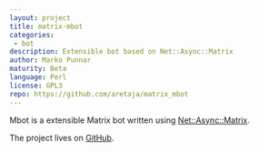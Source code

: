 ```yaml
---
layout: project
title: matrix-mbot
categories: 
 - bot
description: Extensible bot based on Net::Async::Matrix
author: Marko Punnar
maturity: Beta
language: Perl
license: GPL3
repo: https://github.com/aretaja/matrix_mbot
---
```


Mbot is a extensible Matrix bot written using [Net::Async::Matrix](https://metacpan.org/release/Net-Async-Matrix).

The project lives on [GitHub](https://github.com/aretaja/matrix_mbot).


